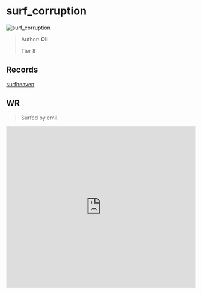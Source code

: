 
# surf_corruption

![surf_corruption](https://raw.githubusercontent.com/Sayt123/SurfMapPics/Maps-and-bonuses/csgo/surf_corruption.jpg)

> Author: **Oli**
>
> Tier 8

## Records

[surfheaven](https://surfheaven.eu/map/surf_corruption)

## WR

> Surfed by emil.

<iframe
width="100%"
height="430"
src="https://www.youtube.com/embed/14qBW58c074"
frameborder="0"
allow="accelerometer; autoplay; clipboard-write; encrypted-media; gyroscope; picture-in-picture"
allowFullScreen
/>

```md

[Surf Timer] - emil finished in 03:00:25 (WR -00:04:43). Improving by 00:05:06
[Surf Timer] - emil beat the map record! Rank: 1/9

Previous WR holder: rulldar


```
                